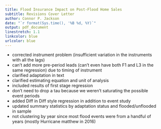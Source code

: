 ```yaml
---
title: Flood Insurance Impact on Post-Flood Home Sales
subtitle: Revisions Cover Letter
author: Connor P. Jackson
date: "`r format(Sys.time(), '%B %d, %Y)`"
output: pdf_document
linestretch: 1.1
linkcolor: blue
urlcolor: blue
---
```


- corrected instrument problem (insufficient variation in the instruments with all the lags)
- can't add more pre-period leads (can't even have both F1 and L3 in the same regression) due to timing of instrument
- clarified adaptation in text
- clarified estimating equation and unit of analysis
- included results of first stage regression
- don't need to drop a tau because we weren't saturating the possible event periods
- added Diff in Diff style regression in addition to event study
- updated summary statistics by adaptation status and flooded/unflooded in sample
- not clustering by year since most flood events were from a handful of years (mostly Hurricane matthew in 2016)
